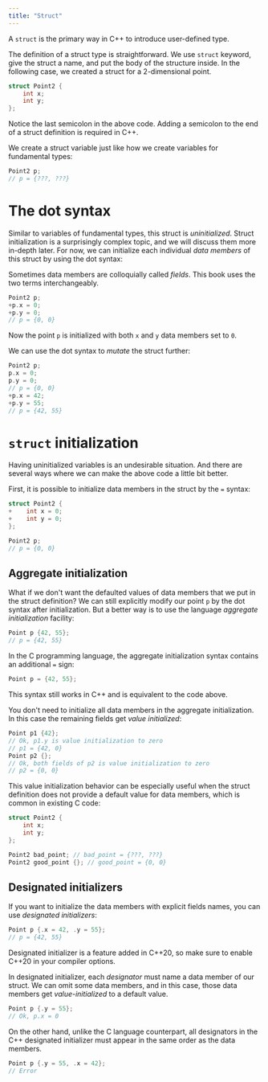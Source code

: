 ```yaml
---
title: "Struct"
---
```


A `struct` is the primary way in C++ to introduce user-defined type.

The definition of a struct type is straightforward.
We use `struct` keyword, give the struct a name, and put the body of the structure inside.
In the following case, we created a struct for a 2-dimensional point.

```cpp
struct Point2 {
    int x;
    int y;
};
```

<Info>

Notice the last semicolon in the above code.
Adding a semicolon to the end of a struct definition is required in C++.

</Info>

We create a struct variable just like how we create variables for fundamental types:

```cpp
Point2 p;
// p = {???, ???}
```

# The dot syntax

Similar to variables of fundamental types, this struct is *uninitialized*.
Struct initialization is a surprisingly complex topic,
and we will discuss them more in-depth later.
For now, we can initialize each individual *data members* of this struct by using the dot syntax:

<Info>

Sometimes data members are colloquially called *fields*.
This book uses the two terms interchangeably.

</Info>

```cpp
Point2 p;
+p.x = 0;
+p.y = 0;
// p = {0, 0}
```

Now the point `p` is initialized with both `x` and `y` data members set to `0`.

We can use the dot syntax to *mutate* the struct further:

```cpp
Point2 p;
p.x = 0;
p.y = 0;
// p = {0, 0}
+p.x = 42;
+p.y = 55;
// p = {42, 55}
```

# `struct` initialization

Having uninitialized variables is an undesirable situation.
And there are several ways where we can make the above code a little bit better.

First, it is possible to initialize data members in the struct by the `=` syntax:

```cpp
struct Point2 {
+    int x = 0;
+    int y = 0;
};

Point2 p;
// p = {0, 0}
```

## Aggregate initialization

What if we don't want the defaulted values of data members that we put in the struct definition?
We can still explicitly modify our point `p` by the dot syntax after initialization.
But a better way is to use the language *aggregate initialization* facility:

```cpp
Point p {42, 55};
// p = {42, 55}
```

<Info>

In the C programming language,
the aggregate initialization syntax contains an additional `=` sign:

```cpp
Point p = {42, 55};
```

This syntax still works in C++ and is equivalent to the code above.

</Info>

You don't need to initialize all data members in the aggregate initialization.
In this case the remaining fields get *value initialized*:

```cpp
Point p1 {42};
// Ok, p1.y is value initialization to zero
// p1 = {42, 0}
Point p2 {};
// Ok, both fields of p2 is value initialization to zero
// p2 = {0, 0}
```

This value initialization behavior can be especially useful when the struct definition does not provide a default value for data members,
which is common in existing C code:

```cpp
struct Point2 {
    int x;
    int y;
};

Point2 bad_point; // bad_point = {???, ???}
Point2 good_point {}; // good_point = {0, 0}
```

## Designated initializers

If you want to initialize the data members with explicit fields names,
you can use *designated initializers*:

```cpp
Point p {.x = 42, .y = 55};
// p = {42, 55}
```

<Info>

Designated initializer is a feature added in C++20,
so make sure to enable C++20 in your compiler options.

</Info>

In designated initializer, each *designator* must name a data member of our struct.
We can omit some data members,
and in this case, those data members get *value-initialized* to a default value.

```cpp
Point p {.y = 55};
// Ok, p.x = 0
```

On the other hand, unlike the C language counterpart, 
all designators in the C++ designated initializer must appear in the same order as the data members.

```cpp
Point p {.y = 55, .x = 42};
// Error
```